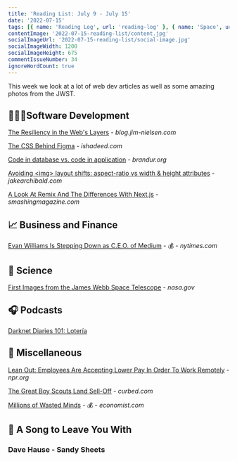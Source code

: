 ```yaml
---
title: 'Reading List: July 9 - July 15'
date: '2022-07-15'
tags: [{ name: 'Reading Log', url: 'reading-log' }, { name: 'Space', url: 'space'}, { name: 'Remote Work', url: 'remote-work'}, { name: 'Development', url: 'development'}]
contentImage: '2022-07-15-reading-list/content.jpg'
socialImageUrl: '2022-07-15-reading-list/social-image.jpg'
socialImageWidth: 1200
socialImageHeight: 675
commentIssueNumber: 34
ignoreWordCount: true
---
```


This week we look at a lot of web dev articles as well as some amazing photos from the JWST.

## 👨🏼‍💻Software Development

[The Resiliency in the Web's Layers](https://blog.jim-nielsen.com/2022/resiliency-in-the-webs-layers/) - *blog.jim-nielsen.com*

[The CSS Behind Figma](https://ishadeed.com/article/figma-css/) - *ishadeed.com*

[Code in database vs. code in application](https://brandur.org/fragments/code-database-vs-app) - *brandur.org*

[Avoiding &lt;img&gt; layout shifts: aspect-ratio vs width & height attributes](https://jakearchibald.com/2022/img-aspect-ratio) - *jakearchibald.com*

[A Look At Remix And The Differences With Next.js](https://www.smashingmagazine.com/2022/07/look-remix-differences-next/) - *smashingmagazine.com*

## 📈 Business and Finance

[Evan Williams Is Stepping Down as C.E.O. of Medium](https://www.nytimes.com/2022/07/12/business/media/evan-williams-leaving-medium.html) - 💰 - *nytimes.com*

## 🔬 Science

[First Images from the James Webb Space Telescope](https://www.nasa.gov/webbfirstimages) - *nasa.gov*

## 🎧 Podcasts

[Darknet Diaries 101: Lotería](https://darknetdiaries.com/episode/101/)

## 🎒 Miscellaneous

[Lean Out: Employees Are Accepting Lower Pay In Order To Work Remotely](https://www.npr.org/sections/money/2022/07/12/1110510488/lean-out-employees-are-accepting-lower-pay-in-order-to-work-remotely) - *npr.org*

[The Great Boy Scouts Land Sell-Off](https://www.curbed.com/2022/07/boy-scouts-open-space-for-sale.html) - *curbed.com*

[Millions of Wasted Minds](https://www.economist.com/international/2022/07/07/covid-learning-loss-has-been-a-global-disaster) - 💰 - *economist.com*

## 🎵 A Song to Leave You With

### Dave Hause - Sandy Sheets

<YouTubeEmbed
    id="nFTpnWUl_WY"
    title="Dave Hause - Sandy Sheets"
/>